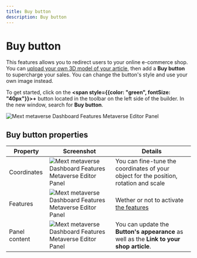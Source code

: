 ```yaml
---
title: Buy button
description: Buy button
---
```


# Buy button

This features allows you to redirect users to your online e-commerce shop. You can [upload your own 3D model of your article](/docs/metaverse/manage-your-metaverse/customize-your-metaverse/metaverse-editor#adding-a-model), then add a **Buy button** to supercharge your sales. You can change the button's style and use your own image instead.

To get started, click on the **<span style={{color: "green", fontSize: "40px"}}>+</span>** button located in the toolbar on the left side of the builder. In the new window, search for **Buy button**.

![Mext metaverse Dashboard Features Metaverse Editor Panel](/img/metaverse/buy-button.png)

## Buy button properties

| Property      | Screenshot                                                                                             | Details                                                                                                                                  |
| ------------- | ------------------------------------------------------------------------------------------------------ | ---------------------------------------------------------------------------------------------------------------------------------------- |
| Coordinates   | ![Mext metaverse Dashboard Features Metaverse Editor Panel](/img/metaverse/properties-coordinates.jpg) | You can fine-tune the coordinates of your object for the position, rotation and scale                                                    |
| Features      | ![Mext metaverse Dashboard Features Metaverse Editor Panel](/img/metaverse/properties-features.jpg)    | Wether or not to activate [the features](/docs/metaverse/manage-your-metaverse/customize-your-metaverse/metaverse-editor#model-features) |
| Panel content | ![Mext metaverse Dashboard Features Metaverse Editor Panel](/img/metaverse/buy-button-appearence.png)  | You can update the **Button's appearance** as well as the **Link to your shop article**.                                                 |
